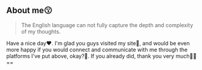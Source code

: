 ## About me😗

> The English language can not fully capture the depth and complexity of my thoughts.

Have a nice day❤️. I'm glad you guys visited my site🤩, and would be even more happy if you would connect and communicate with me through the platforms I've put above, okay?🧐.
 If you already did, thank you very much🥳🥳 ==